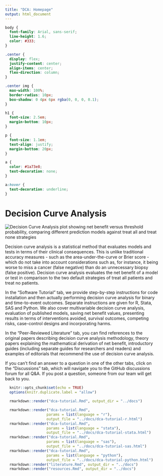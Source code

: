 ```yaml
---
title: "DCA: Homepage"
output: html_document
---
```

<style>
.title{
  display: none;
}
</style>

```css
body {
  font-family: Arial, sans-serif;
  line-height: 1.6;
  color: #333;
}

.center {
  display: flex;
  justify-content: center;
  align-items: center;
  flex-direction: column;
}

.center img {
  max-width: 100%;
  border-radius: 10px;
  box-shadow: 0 4px 6px rgba(0, 0, 0, 0.1);
}

h1 {
  font-size: 2.5em;
  margin-bottom: 10px;
}

p {
  font-size: 1.1em;
  text-align: justify;
  margin-bottom: 20px;
}

a {
  color: #1a73e8;
  text-decoration: none;
}

a:hover {
  text-decoration: underline;
}
```

<div class="center">
  <h1>Decision Curve Analysis</h1>
  <img src="../assets/images/dca_new_homepic_edited.png" alt="Decision Curve Analysis plot showing net benefit versus threshold probability, comparing different prediction models against treat all and treat none strategies">
</div>

Decision curve analysis is a statistical method that evaluates models and tests in terms of their clinical consequences. This is unlike traditional accuracy measures - such as the area-under-the-curve or Brier score - which do not take into account considerations such as, for instance, it being worse to miss a cancer (false negative) than do an unnecessary biopsy (false positive). Decision curve analysis evaluates the net benefit of a model or test in comparison to the two default strategies of treat all patients and treat no patients.

In the "Software Tutorial" tab, we provide step-by-step instructions for code installation and then actually performing decision curve analysis for binary and time-to-event outcomes. Separate instructions are given for R, Stata, SAS and Python. We also cover multivariable decision curve analysis, evaluation of published models, saving net benefit values, presenting results in terms of interventions avoided, survival outcomes, competing risks, case-control designs and incorporating harms.

In the "Peer-Reviewed Literature" tab, you can find references to the original papers describing decision curve analysis methodology, theory papers explaining the mathematical derivation of net benefit, introductory guides (including separate guides for researchers and readers) and examples of editorials that recommend the use of decision curve analysis. 

If you can't find an answer to a question in one of the other tabs, click on the "Discussions" tab, which will navigate you to the GitHub discussions forum for all Q&A. If you post a question, someone from our team will get back to you.


```r
  knitr::opts_chunk$set(echo = TRUE)
  options(knitr.duplicate.label = "allow")
```

```r
  rmarkdown::render("dca-tutorial.Rmd", output_dir = "../docs")

  rmarkdown::render("dca-tutorial.Rmd",
                   params = list(language = "r"),
                   output_file = "../docs/dca-tutorial-r.html")
  rmarkdown::render("dca-tutorial.Rmd",
                   params = list(language = "stata"),
                   output_file = "../docs/dca-tutorial-stata.html")
  rmarkdown::render("dca-tutorial.Rmd",
                   params = list(language = "sas"),
                   output_file = "../docs/dca-tutorial-sas.html")
  rmarkdown::render("dca-tutorial.Rmd",
                   params = list(language = "python"),
                   output_file = "../docs/dca-tutorial-python.html")
  rmarkdown::render("literature.Rmd", output_dir = "../docs")
  rmarkdown::render("resources.Rmd", output_dir = "../docs")
```

